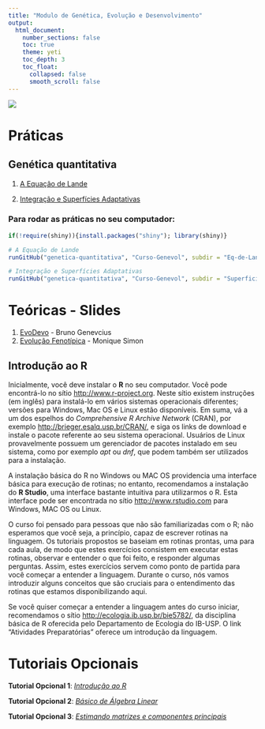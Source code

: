 ```yaml
---
title: "Modulo de Genética, Evolução e Desenvolvimento"
output:
  html_document:
    number_sections: false
    toc: true
    theme: yeti
    toc_depth: 3
    toc_float: 
      collapsed: false
      smooth_scroll: false
---
```


![](figures/banner.png)

# Práticas

## Genética quantitativa

1. [A Equação de Lande](https://curso-genevol.shinyapps.io/eq-de-lande/)

1. [Integração e Superfícies Adaptativas](https://curso-genevol.shinyapps.io/superficie-adaptativa/)

### Para rodar as práticas no seu computador:

```r
if(!require(shiny)){install.packages("shiny"); library(shiny)}

# A Equação de Lande
runGitHub("genetica-quantitativa", "Curso-Genevol", subdir = "Eq-de-Lande")

# Integração e Superfícies Adaptativas
runGitHub("genetica-quantitativa", "Curso-Genevol", subdir = "Superficie-Adaptativa")
```
  
# Teóricas - Slides

1. [EvoDevo](slides/evodevo_bruno_2020.pdf) - Bruno Genevcius
1. [Evolução Fenotípica](slides/evolucao_fenotipica_curso_genevol_2020.pptx) - Monique Simon



## Introdução ao R

Inicialmente, você deve instalar o **R** no seu computador. 
Você pode encontrá-lo no sítio <http://www.r-project.org>.
Neste sítio existem instruções (em inglês) para instalá-lo em vários sistemas operacionais diferentes; versões para Windows, Mac OS e Linux estão disponíveis.
Em suma, vá a um dos espelhos do *Comprehensive R Archive Network* (CRAN), por exemplo <http://brieger.esalq.usp.br/CRAN/>, e siga os links de download e instale o pacote referente ao seu sistema operacional.
Usuários de Linux provavelmente possuem um gerenciador de pacotes instalado em seu sistema, como por
exemplo *apt* ou *dnf*, que podem também ser utilizados para a instalação.

A instalação básica do R no Windows ou MAC OS providencia uma interface básica para execução de rotinas; no entanto, recomendamos a instalação do **R Studio**, uma interface bastante intuitiva para
utilizarmos o R. 
Esta interface pode ser encontrada no sítio <http://www.rstudio.com> para Windows, MAC OS ou Linux.

O curso foi pensado para pessoas que não são familiarizadas com o R; não esperamos que você seja, a princípio, capaz de escrever rotinas na linguagem. 
Os tutoriais propostos se baseiam em rotinas prontas, uma para cada aula, de modo que estes exercícios consistem em executar estas rotinas, observar e entender o que foi feito, e responder algumas perguntas. 
Assim, estes exercícios servem como ponto de partida para você começar a entender a linguagem. 
Durante o curso, nós vamos introduzir alguns conceitos que são cruciais para o entendimento das rotinas que estamos disponibilizando aqui.

Se você quiser começar a entender a linguagem antes do curso iniciar, recomendamos o sítio <http://ecologia.ib.usp.br/bie5782/>, da disciplina básica de R oferecida pelo Departamento de Ecologia do IB-USP. 
O link "Atividades Preparatórias" oferece um introdução da linguagem.


# Tutoriais Opcionais

**Tutorial Opcional 1**: [*Introdução ao R*](https://diogro.github.io/ModCurso/Tutoriais/inicio.html)

**Tutorial Opcional 2**: [*Básico de Álgebra Linear*](https://diogro.github.io/ModCurso/Tutoriais/algelin.html)

**Tutorial Opcional 3**: [*Estimando matrizes e componentes principais*](https://diogro.github.io/ModCurso/Tutoriais/matrizes.html)





